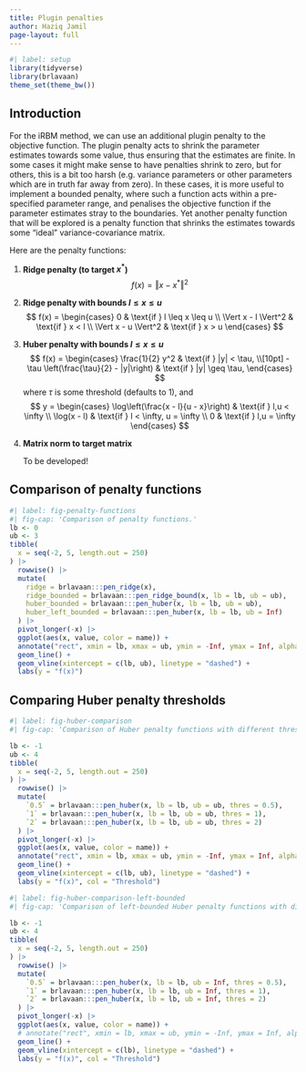 ```yaml
---
title: Plugin penalties
author: Haziq Jamil
page-layout: full
---
```


```r
#| label: setup
library(tidyverse)
library(brlavaan)
theme_set(theme_bw())
```


## Introduction

For the iRBM method, we can use an additional plugin penalty to the objective function. 
The plugin penalty acts to shrink the parameter estimates towards some value, thus ensuring that the estimates are finite.
In some cases it might make sense to have penalties shrink to zero, but for others, this is a bit too harsh (e.g. variance parameters or other parameters which are in truth far away from zero).
In these cases, it is more useful to implement a bounded penalty, where such a function acts within a pre-specified parameter range, and penalises the objective function if the parameter estimates stray to the boundaries.
Yet another penalty function that will be explored is a penalty function that shrinks the estimates towards some "ideal" variance-covariance matrix.

Here are the penalty functions:

1. **Ridge penalty (to target $x^*$)**
$$
f(x) = \Vert x - x^* \Vert^2
$$


2. **Ridge penalty with bounds $l \leq x \leq u$**
$$
f(x) = \begin{cases}
0 & \text{if } l \leq x \leq u \\
\Vert x - l \Vert^2 & \text{if } x < l \\
\Vert x - u \Vert^2 & \text{if } x > u
\end{cases}
$$

3. **Huber penalty with bounds $l \leq x \leq u$**
$$
f(x) =  \begin{cases} 
\frac{1}{2} y^2 & \text{if } |y| < \tau, \\[10pt]
-\tau \left(\frac{\tau}{2} - |y|\right) & \text{if } |y| \geq \tau,
\end{cases}
$$
where $\tau$ is some threshold (defaults to 1), and 
$$
y =
\begin{cases} 
\log\left(\frac{x - l}{u - x}\right) & \text{if } l,u < \infty \\
\log(x - l) & \text{if } l < \infty, u = \infty \\
0 & \text{if } l,u = \infty
\end{cases}
$$

4. **Matrix norm to target matrix**
   
   To be developed!


## Comparison of penalty functions

```r
#| label: fig-penalty-functions
#| fig-cap: 'Comparison of penalty functions.'
lb <- 0
ub <- 3
tibble(
  x = seq(-2, 5, length.out = 250)
) |>
  rowwise() |>
  mutate(
    ridge = brlavaan:::pen_ridge(x),
    ridge_bounded = brlavaan:::pen_ridge_bound(x, lb = lb, ub = ub),
    huber_bounded = brlavaan:::pen_huber(x, lb = lb, ub = ub),
    huber_left_bounded = brlavaan:::pen_huber(x, lb = lb, ub = Inf)
  ) |> 
  pivot_longer(-x) |>
  ggplot(aes(x, value, color = name)) +
  annotate("rect", xmin = lb, xmax = ub, ymin = -Inf, ymax = Inf, alpha = 0.2) +
  geom_line() +
  geom_vline(xintercept = c(lb, ub), linetype = "dashed") +
  labs(y = "f(x)")
```

## Comparing Huber penalty thresholds

```r
#| label: fig-huber-comparison
#| fig-cap: 'Comparison of Huber penalty functions with different thresholds.'

lb <- -1
ub <- 4
tibble(
  x = seq(-2, 5, length.out = 250)
) |>
  rowwise() |>
  mutate(
    `0.5` = brlavaan:::pen_huber(x, lb = lb, ub = ub, thres = 0.5),
    `1` = brlavaan:::pen_huber(x, lb = lb, ub = ub, thres = 1),
    `2` = brlavaan:::pen_huber(x, lb = lb, ub = ub, thres = 2)
  ) |> 
  pivot_longer(-x) |>
  ggplot(aes(x, value, color = name)) +
  annotate("rect", xmin = lb, xmax = ub, ymin = -Inf, ymax = Inf, alpha = 0.2) +
  geom_line() +
  geom_vline(xintercept = c(lb, ub), linetype = "dashed") +
  labs(y = "f(x)", col = "Threshold")
```


```r
#| label: fig-huber-comparison-left-bounded
#| fig-cap: 'Comparison of left-bounded Huber penalty functions with different thresholds.'

lb <- -1
ub <- 4
tibble(
  x = seq(-2, 5, length.out = 250)
) |>
  rowwise() |>
  mutate(
    `0.5` = brlavaan:::pen_huber(x, lb = lb, ub = Inf, thres = 0.5),
    `1` = brlavaan:::pen_huber(x, lb = lb, ub = Inf, thres = 1),
    `2` = brlavaan:::pen_huber(x, lb = lb, ub = Inf, thres = 2)
  ) |> 
  pivot_longer(-x) |>
  ggplot(aes(x, value, color = name)) +
  # annotate("rect", xmin = lb, xmax = ub, ymin = -Inf, ymax = Inf, alpha = 0.2) +
  geom_line() +
  geom_vline(xintercept = c(lb), linetype = "dashed") +
  labs(y = "f(x)", col = "Threshold")
```
